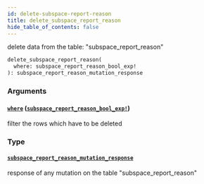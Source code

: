 ```yaml
---
id: delete-subspace-report-reason
title: delete_subspace_report_reason
hide_table_of_contents: false
---
```


delete data from the table: "subspace_report_reason"

```graphql
delete_subspace_report_reason(
  where: subspace_report_reason_bool_exp!
): subspace_report_reason_mutation_response
```

### Arguments

#### [`where`](#) ([`subspace_report_reason_bool_exp!`](../inputs/subspace-report-reason-bool-exp))

filter the rows which have to be deleted

### Type

#### [`subspace_report_reason_mutation_response`](../objects/subspace-report-reason-mutation-response)

response of any mutation on the table "subspace_report_reason"
